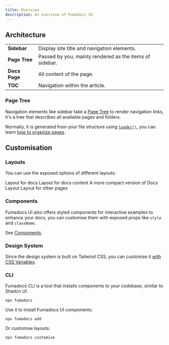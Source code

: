 ```yaml
---
title: Overview
description: An overview of Fumadocs UI
---
```


## Architecture

<UiOverview />

|               |                                                         |
| ------------- | ------------------------------------------------------- |
| **Sidebar**   | Display site title and navigation elements.             |
| **Page Tree** | Passed by you, mainly rendered as the items of sidebar. |
| **Docs Page** | All content of the page.                                |
| **TOC**       | Navigation within the article.                          |

### Page Tree

Navigation elements like sidebar take a [Page Tree](/docs/headless/page-tree) to render navigation links, it's a tree that describes all available pages and folders.

Normally, it is generated from your file structure using [`loader()`](/docs/headless/source-api), you can learn [how to organize pages](/docs/ui/page-conventions).

## Customisation

### Layouts

You can use the exposed options of different layouts:

<Cards>
  <Card title="Docs Layout" href="/docs/ui/layouts/docs">
    Layout for docs
  </Card>
  <Card title="Docs Page" href="/docs/ui/layouts/page">
    Layout for docs content
  </Card>
  <Card title="Notebook Layout" href="/docs/ui/layouts/notebook">
    A more compact version of Docs Layout
  </Card>
  <Card title="Home Layout" href="/docs/ui/layouts/home-layout">
    Layout for other pages
  </Card>
</Cards>

### Components

Fumadocs UI also offers styled components for interactive examples to enhance your docs, you can customise them with exposed props like `style` and `className`.

See [Components](/docs/ui/components).

### Design System

Since the design system is built on Tailwind CSS, you can customise it [with CSS Variables](/docs/ui/theme#colors).

### CLI

Fumadocs CLI is a tool that installs components to your codebase, similar to Shadcn UI.

```package-install
npx fumadocs
```

Use it to install Fumadocs UI components:

```package-install
npx fumadocs add
```

Or customise layouts:

```package-install
npx fumadocs customise
```
